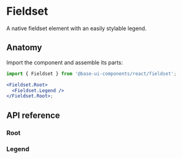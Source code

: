 # Fieldset

<Subtitle>A native fieldset element with an easily stylable legend.</Subtitle>

<Meta
  name="description"
  content="A high-quality, unstyled React fieldset component with an easily stylable legend."
/>

<Demo path="./demos/hero" />

## Anatomy

Import the component and assemble its parts:

```jsx title="Anatomy"
import { Fieldset } from '@base-ui-components/react/fieldset';

<Fieldset.Root>
  <Fieldset.Legend />
</Fieldset.Root>;
```

## API reference


### Root

<TypesFieldsetRoot />

### Legend

<TypesFieldsetLegend />
